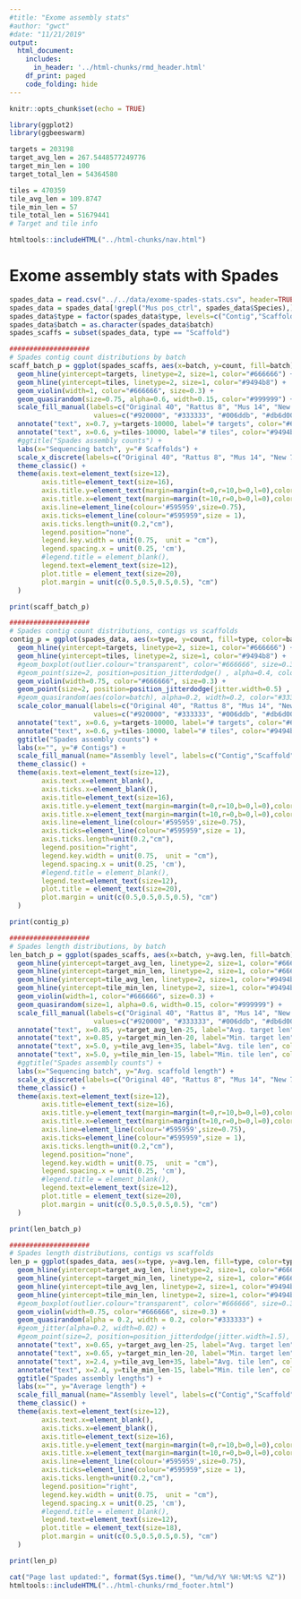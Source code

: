 ```yaml
---
#title: "Exome assembly stats"
#author: "gwct"
#date: "11/21/2019"
output: 
  html_document:
    includes:
      in_header: '../html-chunks/rmd_header.html'
    df_print: paged
    code_folding: hide
---
```


```r
knitr::opts_chunk$set(echo = TRUE)

library(ggplot2)
library(ggbeeswarm)

targets = 203198
target_avg_len = 267.5448577249776
target_min_len = 100
target_total_len = 54364580

tiles = 470359
tile_avg_len = 109.8747
tile_min_len = 57
tile_total_len = 51679441
# Target and tile info

htmltools::includeHTML("../html-chunks/nav.html")
```

# Exome assembly stats with Spades

```r
spades_data = read.csv("../../data/exome-spades-stats.csv", header=TRUE)
spades_data = spades_data[!grepl("Mus pos_ctrl", spades_data$Species),]
spades_data$type = factor(spades_data$type, levels=c("Contig","Scaffold"), ordered=TRUE)
spades_data$batch = as.character(spades_data$batch)
spades_scaffs = subset(spades_data, type == "Scaffold")

####################
# Spades contig count distributions by batch
scaff_batch_p = ggplot(spades_scaffs, aes(x=batch, y=count, fill=batch)) +
  geom_hline(yintercept=targets, linetype=2, size=1, color="#666666") +
  geom_hline(yintercept=tiles, linetype=2, size=1, color="#9494b8") +
  geom_violin(width=1, color="#666666", size=0.3) +
  geom_quasirandom(size=0.75, alpha=0.6, width=0.15, color="#999999") +
  scale_fill_manual(labels=c("Original 40", "Rattus 8", "Mus 14", "New 70", "Aussie 46"),
                     values=c("#920000", "#333333", "#006ddb", "#db6d00", "#b66dff")) +
  annotate("text", x=0.7, y=targets-10000, label="# targets", color="#666666", size=4) +
  annotate("text", x=0.6, y=tiles-10000, label="# tiles", color="#9494b8", size=4) +
  #ggtitle("Spades assembly counts") +
  labs(x="Sequencing batch", y="# Scaffolds") +
  scale_x_discrete(labels=c("Original 40", "Rattus 8", "Mus 14", "New 70", "Aussie 46")) +
  theme_classic() +
  theme(axis.text=element_text(size=12),
        axis.title=element_text(size=16), 
        axis.title.y=element_text(margin=margin(t=0,r=10,b=0,l=0),color="black"), 
        axis.title.x=element_text(margin=margin(t=10,r=0,b=0,l=0),color="black"),
        axis.line=element_line(colour='#595959',size=0.75),
        axis.ticks=element_line(colour="#595959",size = 1),
        axis.ticks.length=unit(0.2,"cm"),
        legend.position="none",
        legend.key.width = unit(0.75,  unit = "cm"),
        legend.spacing.x = unit(0.25, 'cm'),
        #legend.title = element_blank(),
        legend.text=element_text(size=12),
        plot.title = element_text(size=20),
        plot.margin = unit(c(0.5,0.5,0.5,0.5), "cm")
  )

print(scaff_batch_p)
```


```r
####################
# Spades contig count distributions, contigs vs scaffolds
contig_p = ggplot(spades_data, aes(x=type, y=count, fill=type, color=batch)) +
  geom_hline(yintercept=targets, linetype=2, size=1, color="#666666") +
  geom_hline(yintercept=tiles, linetype=2, size=1, color="#9494b8") +
  #geom_boxplot(outlier.colour="transparent", color="#666666", size=0.3) +
  #geom_point(size=2, position=position_jitterdodge() , alpha=0.4, color="#999999") +
  geom_violin(width=0.75, color="#666666", size=0.3) +
  geom_point(size=2, position=position_jitterdodge(jitter.width=0.5) , alpha=0.4) +
  #geom_quasirandom(aes(color=batch), alpha=0.2, width=0.2, color="#333333") +
  scale_color_manual(labels=c("Original 40", "Rattus 8", "Mus 14", "New 70", "Aussie 46"),
                     values=c("#920000", "#333333", "#006ddb", "#db6d00", "#b66dff")) +
  annotate("text", x=0.6, y=targets-10000, label="# targets", color="#666666", size=4) +
  annotate("text", x=0.6, y=tiles-10000, label="# tiles", color="#9494b8", size=4) +
  ggtitle("Spades assembly counts") +
  labs(x="", y="# Contigs") +
  scale_fill_manual(name="Assembly level", labels=c("Contig","Scaffold"), values=c("#ffcd00","#cc1c00")) +
  theme_classic() +
  theme(axis.text=element_text(size=12),
        axis.text.x=element_blank(),
        axis.ticks.x=element_blank(),
        axis.title=element_text(size=16), 
        axis.title.y=element_text(margin=margin(t=0,r=10,b=0,l=0),color="black"), 
        axis.title.x=element_text(margin=margin(t=10,r=0,b=0,l=0),color="black"),
        axis.line=element_line(colour='#595959',size=0.75),
        axis.ticks=element_line(colour="#595959",size = 1),
        axis.ticks.length=unit(0.2,"cm"),
        legend.position="right",
        legend.key.width = unit(0.75,  unit = "cm"),
        legend.spacing.x = unit(0.25, 'cm'),
        #legend.title = element_blank(),
        legend.text=element_text(size=12),
        plot.title = element_text(size=20),
        plot.margin = unit(c(0.5,0.5,0.5,0.5), "cm")
  )

print(contig_p)
```

```r
####################
# Spades length distributions, by batch
len_batch_p = ggplot(spades_scaffs, aes(x=batch, y=avg.len, fill=batch)) +
  geom_hline(yintercept=target_avg_len, linetype=2, size=1, color="#666666") +
  geom_hline(yintercept=target_min_len, linetype=2, size=1, color="#666666") +
  geom_hline(yintercept=tile_avg_len, linetype=2, size=1, color="#9494b8") +
  geom_hline(yintercept=tile_min_len, linetype=2, size=1, color="#9494b8") +
  geom_violin(width=1, color="#666666", size=0.3) +
  geom_quasirandom(size=1, alpha=0.6, width=0.15, color="#999999") +
  scale_fill_manual(labels=c("Original 40", "Rattus 8", "Mus 14", "New 70", "Aussie 46"),
                     values=c("#920000", "#333333", "#006ddb", "#db6d00", "#b66dff")) +
  annotate("text", x=0.85, y=target_avg_len-25, label="Avg. target len", color="#666666", size=4) +
  annotate("text", x=0.85, y=target_min_len-20, label="Min. target len", color="#666666", size=4) +
  annotate("text", x=5.0, y=tile_avg_len+35, label="Avg. tile len", color="#9494b8", size=4) +
  annotate("text", x=5.0, y=tile_min_len-15, label="Min. tile len", color="#9494b8", size=4) +
  #ggtitle("Spades assembly counts") +
  labs(x="Sequencing batch", y="Avg. scaffold length") +
  scale_x_discrete(labels=c("Original 40", "Rattus 8", "Mus 14", "New 70", "Aussie 46")) +
  theme_classic() +
  theme(axis.text=element_text(size=12),
        axis.title=element_text(size=16), 
        axis.title.y=element_text(margin=margin(t=0,r=10,b=0,l=0),color="black"), 
        axis.title.x=element_text(margin=margin(t=10,r=0,b=0,l=0),color="black"),
        axis.line=element_line(colour='#595959',size=0.75),
        axis.ticks=element_line(colour="#595959",size = 1),
        axis.ticks.length=unit(0.2,"cm"),
        legend.position="none",
        legend.key.width = unit(0.75,  unit = "cm"),
        legend.spacing.x = unit(0.25, 'cm'),
        #legend.title = element_blank(),
        legend.text=element_text(size=12),
        plot.title = element_text(size=20),
        plot.margin = unit(c(0.5,0.5,0.5,0.5), "cm")
  )

print(len_batch_p)
```

```r
####################
# Spades length distributions, contigs vs scaffolds
len_p = ggplot(spades_data, aes(x=type, y=avg.len, fill=type, color=type)) +
  geom_hline(yintercept=target_avg_len, linetype=2, size=1, color="#666666") +
  geom_hline(yintercept=target_min_len, linetype=2, size=1, color="#666666") +
  geom_hline(yintercept=tile_avg_len, linetype=2, size=1, color="#9494b8") +
  geom_hline(yintercept=tile_min_len, linetype=2, size=1, color="#9494b8") +
  #geom_boxplot(outlier.colour="transparent", color="#666666", size=0.3) +
  geom_violin(width=0.75, color="#666666", size=0.3) +
  geom_quasirandom(alpha = 0.2, width = 0.2, color="#333333") +
  #geom_jitter(alpha=0.2, width=0.02) +
  #geom_point(size=2, position=position_jitterdodge(jitter.width=1.5), alpha=0.4, color="#999999") +
  annotate("text", x=0.65, y=target_avg_len-25, label="Avg. target len", color="#666666", size=4) +
  annotate("text", x=0.65, y=target_min_len-20, label="Min. target len", color="#666666", size=4) +
  annotate("text", x=2.4, y=tile_avg_len+35, label="Avg. tile len", color="#9494b8", size=4) +
  annotate("text", x=2.4, y=tile_min_len-15, label="Min. tile len", color="#9494b8", size=4) +
  ggtitle("Spades assembly lengths") +
  labs(x="", y="Average length") +
  scale_fill_manual(name="Assembly level", labels=c("Contig","Scaffold"), values=c("#ffcd00","#cc1c00")) +
  theme_classic() +
  theme(axis.text=element_text(size=12), 
        axis.text.x=element_blank(),
        axis.ticks.x=element_blank(),
        axis.title=element_text(size=16), 
        axis.title.y=element_text(margin=margin(t=0,r=10,b=0,l=0),color="black"), 
        axis.title.x=element_text(margin=margin(t=10,r=0,b=0,l=0),color="black"),
        axis.line=element_line(colour='#595959',size=0.75),
        axis.ticks=element_line(colour="#595959",size = 1),
        axis.ticks.length=unit(0.2,"cm"),
        legend.position="right",
        legend.key.width = unit(0.75,  unit = "cm"),
        legend.spacing.x = unit(0.25, 'cm'),
        #legend.title = element_blank(),
        legend.text=element_text(size=12),
        plot.title = element_text(size=18),
        plot.margin = unit(c(0.5,0.5,0.5,0.5), "cm")
  )

print(len_p)
```


```r
cat("Page last updated:", format(Sys.time(), "%m/%d/%Y %H:%M:%S %Z"))
htmltools::includeHTML("../html-chunks/rmd_footer.html")
```
